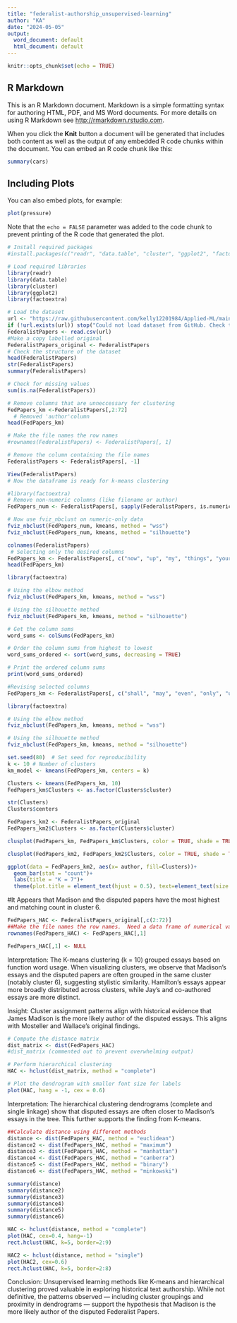 ```yaml
---
title: "federalist-authorship_unsupervised-learning"
author: "KA"
date: "2024-05-05"
output:
  word_document: default
  html_document: default
---
```


```r
knitr::opts_chunk$set(echo = TRUE)
```

## R Markdown

This is an R Markdown document. Markdown is a simple formatting syntax for authoring HTML, PDF, and MS Word documents. For more details on using R Markdown see <http://rmarkdown.rstudio.com>.

When you click the **Knit** button a document will be generated that includes both content as well as the output of any embedded R code chunks within the document. You can embed an R code chunk like this:

```r
summary(cars)
```

## Including Plots

You can also embed plots, for example:

```r
plot(pressure)
```

Note that the `echo = FALSE` parameter was added to the code chunk to prevent printing of the R code that generated the plot.

```r
# Install required packages
#install.packages(c("readr", "data.table", "cluster", "ggplot2", "factoextra"))

# Load required libraries
library(readr)
library(data.table)
library(cluster)
library(ggplot2)
library(factoextra)

```
```r
# Load the dataset
url <- "https://raw.githubusercontent.com/kelly12201984/Applied-ML/main/Federalist_Clustering/fedPapers85.csv"
if (!url.exists(url)) stop("Could not load dataset from GitHub. Check the URL or your internet connection.")
FederalistPapers <- read.csv(url)
#Make a copy labelled original
FederalistPapers_original <- FederalistPapers
# Check the structure of the dataset
head(FederalistPapers)
str(FederalistPapers)
summary(FederalistPapers)
```
```r
# Check for missing values
sum(is.na(FederalistPapers))

```

```r
# Remove columns that are unneccessary for clustering
FedPapers_km <-FederalistPapers[,2:72]
  # Removed 'author'column
head(FedPapers_km)

```

```r

# Make the file names the row names
#rownames(FederalistPapers) <- FederalistPapers[, 1]

# Remove the column containing the file names
FederalistPapers <- FederalistPapers[, -1]

View(FederalistPapers)
# Now the dataframe is ready for k-means clustering

```

```r
#library(factoextra)
# Remove non-numeric columns (like filename or author)
FedPapers_num <- FederalistPapers[, sapply(FederalistPapers, is.numeric)]

# Now use fviz_nbclust on numeric-only data
fviz_nbclust(FedPapers_num, kmeans, method = "wss")
fviz_nbclust(FedPapers_num, kmeans, method = "silhouette")


```





```r
colnames(FederalistPapers)
 # Selecting only the desired columns
FedPapers_km <- FederalistPapers[, c("now", "up", "my", "things", "your", "down", "shall", "what", "when", "even", "her", "also", "do", "every", "our", "only", "had", "some", "but", "so", "such", "upon", "his", "if.", "should", "there", "than", "any", "one", "can", "must", "who", "no", "more", "all")]
head(FedPapers_km)
```


```r
library(factoextra)

# Using the elbow method
fviz_nbclust(FedPapers_km, kmeans, method = "wss")

# Using the silhouette method
fviz_nbclust(FedPapers_km, kmeans, method = "silhouette")

```


```r
# Get the column sums
word_sums <- colSums(FedPapers_km)

# Order the column sums from highest to lowest
word_sums_ordered <- sort(word_sums, decreasing = TRUE)

# Print the ordered column sums
print(word_sums_ordered)
```

```r
#Revising selected columns
FedPapers_km <- FederalistPapers[, c("shall", "may", "even", "only", "upon","from", "also", "must", "all", "more", "should", "down", "up")]
```

```r
library(factoextra)

# Using the elbow method
fviz_nbclust(FedPapers_km, kmeans, method = "wss")

# Using the silhouette method
fviz_nbclust(FedPapers_km, kmeans, method = "silhouette")
```

```r
set.seed(80)  # Set seed for reproducibility
k <- 10 # Number of clusters
km_model <- kmeans(FedPapers_km, centers = k)


```

```r
Clusters <- kmeans(FedPapers_km, 10)
FedPapers_km$Clusters <- as.factor(Clusters$cluster)

str(Clusters)
Clusters$centers
```
```r
FedPapers_km2 <- FederalistPapers_original
FedPapers_km2$Clusters <- as.factor(Clusters$cluster)
```

```r
clusplot(FedPapers_km, FedPapers_km$Clusters, color = TRUE, shade = TRUE, labels = 0, lines = 0)
```

```r
clusplot(FedPapers_km2, FedPapers_km2$Clusters, color = TRUE, shade = TRUE, labels = 0, lines = 0)

```

```r
ggplot(data = FedPapers_km2, aes(x= author, fill=Clusters))+
  geom_bar(stat = "count")+
  labs(title = "K = 7")+
  theme(plot.title = element_text(hjust = 0.5), text=element_text(size = 15))
```

#It Appears that Madison and the disputed papers have the most highest and matching count in cluster 6. 
```r
FedPapers_HAC <- FederalistPapers_original[,c(2:72)]
##Make the file names the row names.  Need a data frame of numerical values for HAC
rownames(FedPapers_HAC) <- FedPapers_HAC[,1]

FedPapers_HAC[,1] <- NULL
```

Interpretation:
The K-means clustering (k = 10) grouped essays based on function word usage. When visualizing clusters, we observe that Madison’s essays and the disputed papers are often grouped in the same cluster (notably cluster 6), suggesting stylistic similarity. Hamilton’s essays appear more broadly distributed across clusters, while Jay’s and co-authored essays are more distinct.

Insight:
Cluster assignment patterns align with historical evidence that James Madison is the more likely author of the disputed essays. This aligns with Mosteller and Wallace's original findings.


```r
# Compute the distance matrix
dist_matrix <- dist(FedPapers_HAC)
#dist_matrix (commented out to prevent overwhelming output)

# Perform hierarchical clustering
HAC <- hclust(dist_matrix, method = "complete")

# Plot the dendrogram with smaller font size for labels
plot(HAC, hang = -1, cex = 0.6)

```
Interpretation:
The hierarchical clustering dendrograms (complete and single linkage) show that disputed essays are often closer to Madison's essays in the tree. This further supports the finding from K-means.
```r
##Calculate distance using different methods
distance <- dist(FedPapers_HAC, method = "euclidean")
distance2 <- dist(FedPapers_HAC, method = "maximum")
distance3 <- dist(FedPapers_HAC, method = "manhattan")
distance4 <- dist(FedPapers_HAC, method = "canberra")
distance5 <- dist(FedPapers_HAC, method = "binary")
distance6 <- dist(FedPapers_HAC, method = "minkowski")


```


```r
summary(distance)
summary(distance2)
summary(distance3)
summary(distance4)
summary(distance5)
summary(distance6)

```

```r
HAC <- hclust(distance, method = "complete")
plot(HAC, cex=0.4, hang=-1)
rect.hclust(HAC, k=5, border=2:9)
```
```r
HAC2 <- hclust(distance, method = "single")
plot(HAC2, cex=0.6)
rect.hclust(HAC, k=5, border=2:8)
```
Conclusion:
Unsupervised learning methods like K-means and hierarchical clustering proved valuable in exploring historical text authorship. While not definitive, the patterns observed — including cluster groupings and proximity in dendrograms — support the hypothesis that Madison is the more likely author of the disputed Federalist Papers.

